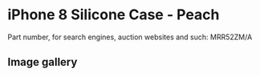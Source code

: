 # iPhone 8 Silicone Case - Peach

Part number, for search engines, auction websites and such: MRR52ZM/A

## Image gallery

<div style={{ width: "768px" }}>
  <GalleryComponent
    images={[
      {
        original: "/everysource/MRR52",
        thumbnail: "/everypreview/MRR52",
      },
      {
        original: "/everysource/MRR52_AV1_GOLD",
        thumbnail: "/everypreview/MRR52_AV1_GOLD",
      },
      {
        original: "/everysource/MRR52_AV1_SILVER",
        thumbnail: "/everypreview/MRR52_AV1_SILVER",
      },
      {
        original: "/everysource/MRR52_AV1_SPACE_GRAY",
        thumbnail: "/everypreview/MRR52_AV1_SPACE_GRAY",
      },
      {
        original: "/everysource/MRR52_AV2",
        thumbnail: "/everypreview/MRR52_AV2",
      }
    ]}
  />
</div>